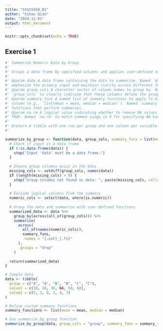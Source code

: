 ```yaml
---
title: "Stat545B_B1"
author: "Xihan Qian"
date: "2024-11-01"
output: html_document
---
```


```r
knitr::opts_chunk$set(echo = TRUE)
```

## Exercise 1

```r
#' Summarize Numeric Data by Group
#'
#' Groups a data frame by specified columns and applies user-defined summary functions to numeric columns.
#'
#' @param data A data frame containing the data to summarize. Named `data` to
#' emphasize the primary input and maintain clarity across different functions.
#' @param group_cols A character vector of column names to group by. Named 
#' `group_cols` to clearly indicate that these columns define the groups for summarization.
#' @param summary_funs A named list of summary functions to apply to each numeric 
#' column (e.g., `list(mean = mean, median = median)`). Named `summary_funs` to emphasize that this parameter expects
#' functions that perform summaries.
#' @param na.rm A logical value indicating whether to remove NA values before applying the summary functions. Defaults to 
#' TRUE. Named `na.rm` to match common usage in R for specifying NA handling.
#'
#' @return A tibble with one row per group and one column per variable-summary combination.
#'

summarize_by_group <- function(data, group_cols, summary_funs = list(mean = mean, sd = sd), na.rm = TRUE) {
  # Check if input is a data frame
  if (!is.data.frame(data)) {
    stop("Input 'data' must be a data frame.")
  }
  
  # Ensure group columns exist in the data
  missing_cols <- setdiff(group_cols, names(data))
  if (length(missing_cols) > 0) {
    stop("Group columns not found in data: ", paste(missing_cols, collapse = ", "))
  }
  
  # Exclude logical columns from the summary
  numeric_cols <- select(data, where(is.numeric))
  
  # Group the data and summarize with user-defined functions
  summarized_data <- data %>%
    group_by(across(all_of(group_cols))) %>%
    summarize(
      across(
        all_of(names(numeric_cols)),
        summary_funs,
        .names = "{.col}_{.fn}"
      ),
      .groups = "drop"
    )
  
  return(summarized_data)
}

```

```r
# Sample data
data <- tibble(
  group = c("A", "A", "B", "B", "C", "C"),
  value1 = c(10, 20, 30, NA, 50, 60),
  value2 = c(5, 3, 8, 2, 4, 7)
)

# Define custom summary functions
summary_functions <- list(mean = mean, median = median)

# Use summarize_by_group function
summarize_by_group(data, group_cols = "group", summary_funs = summary_functions, na.rm = TRUE)
```

